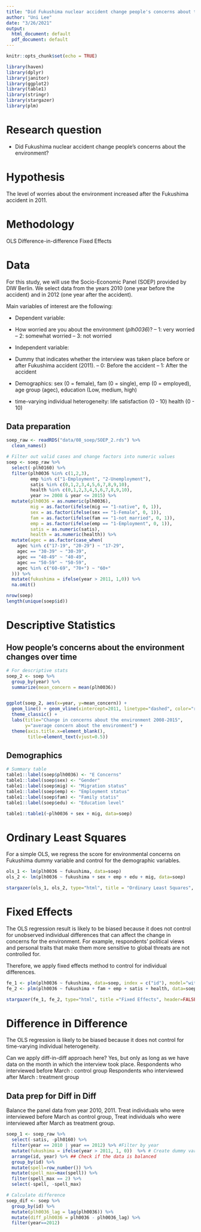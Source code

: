```yaml
---
title: "Did Fukushima nuclear accident change people's concerns about the environment?"
author: "Uni Lee"
date: "3/26/2021"
output:
  html_document: default
  pdf_document: default
---
```


```r
knitr::opts_chunk$set(echo = TRUE)

library(haven)
library(dplyr)
library(janitor)
library(ggplot2)
library(table1)
library(stringr)
library(stargazer)
library(plm)

```

# Research question

- Did Fukushima nuclear accident change people's concerns about the environment? 

# Hypothesis

The level of worries about the environment increased after the Fukushima accident in 2011. 

# Methodology

OLS
Difference-in-difference
Fixed Effects 

# Data

For this study, we will use the Socio-Economic Panel (SOEP) provided by DIW Berlin. We select data from the years 2010 (one year before the accident) and in 2012 (one year after the accident). 

Main variables of interest are the following:

* Dependent variable:
+ How worried are you about the environment (_plh0036_)?
-- 1: very worried
-- 2: somewhat worried
-- 3: not worried

* Independent variable: 
+ Dummy that indicates whether the interview was taken place before or after Fukushima accident (2011).
-- 0: Before the accident 
-- 1: After the accident

+ Demographics: 
sex (0 = female), 
fam (0 = single), 
emp (0 = employed),
age group (agec), 
education (Low, medium, high)

+ time-varying individual heterogeneity:
life satisfaction (0 - 10)
health (0 - 10)


## Data preparation

```r
soep_raw <- readRDS("data/08_soep/SOEP_2.rds") %>% 
  clean_names()

# Filter out valid cases and change factors into numeric values
soep <- soep_raw %>%
  select(-plh0160) %>%
  filter(plh0036 %in% c(1,2,3),
         emp %in% c("1-Employment", "2-Unemployment"),
         satis %in% c(0,1,2,3,4,5,6,7,8,9,10),
         health %in% c(0,1,2,3,4,5,6,7,8,9,10),
         year >= 2008 & year <= 2015) %>%
  mutate(plh0036 = as.numeric(plh0036),
         mig = as.factor(ifelse(mig == "1-native", 0, 1)),
         sex = as.factor(ifelse(sex == "1-Female", 0, 1)),
         fam = as.factor(ifelse(fam == "1-not married", 0, 1)),
         emp = as.factor(ifelse(emp == "1-Employment", 0, 1)),
         satis = as.numeric(satis),
         health = as.numeric(health)) %>%
  mutate(agec = as.factor(case_when(
    agec %in% c("17-19", "20-29") ~ "17-29",
    agec == "30-39" ~ "30-39",
    agec == "40-49" ~ "40-49",
    agec == "50-59" ~ "50-59",
    agec %in% c("60-69", "70+") ~ "60+" 
  ))) %>%
  mutate(fukushima = ifelse(year > 2011, 1,0)) %>%
  na.omit()

nrow(soep)          
length(unique(soep$id))
```

# Descriptive Statistics

## How people's concerns about the environment changes over time

```r
# For descriptive stats 
soep_2 <- soep %>%
  group_by(year) %>%
  summarize(mean_concern = mean(plh0036))


ggplot(soep_2, aes(x=year, y=mean_concern)) +
  geom_line() + geom_vline(xintercept=2011, linetype="dashed", color="red") +
  theme_classic() +
  labs(title="Change in concerns about the environment 2008-2015",
       y="average concern about the environment") +
  theme(axis.title.x=element_blank(),
        title=element_text(vjust=0.5))
```

## Demographics

```r
# Summary table
table1::label(soep$plh0036) <- "E Concerns"
table1::label(soep$sex) <- "Gender"
table1::label(soep$mig) <- "Migration status"
table1::label(soep$emp) <- "Employment status"
table1::label(soep$fam) <- "Family statis"
table1::label(soep$edu) <- "Education level"

table1::table1(~plh0036 + sex + mig, data=soep) 

```

# Ordinary Least Squares

For a simple OLS, we regress the score for environmental concerns on Fukushima dummy variable and control for the demographic variables.

```r
ols_1 <- lm(plh0036 ~ fukushima, data=soep)
ols_2 <- lm(plh0036 ~ fukushima + sex + emp + edu + mig, data=soep)

stargazer(ols_1, ols_2, type="html", title = "Ordinary Least Squares", header=FALSE)
```

# Fixed Effects 

The OLS regression result is likely to be biased because it does not control for unobserved individual differences that can affect the change in concerns for the environment. For example, respondents' political views and personal traits that make them more sensitive to global threats are not controlled for.

Therefore, we apply fixed effects method to control for individual differences. 

```r
fe_1 <- plm(plh0036 ~ fukushima, data=soep, index = c("id"), model="within")
fe_2 <- plm(plh0036 ~ fukushima + fam + emp + satis + health, data=soep, index = "id", model = "within")

stargazer(fe_1, fe_2, type="html", title ="Fixed Effects", header=FALSE)
```


# Difference in Difference

The OLS regression is likely to be biased because it does not control for time-varying individual heterogeneity. 

Can we apply diff-in-diff approach here?
Yes, but only as long as we have data on the month in which the interview took place. 
Respondents who interviewed before March : control group
Respondents who interviewed after March : treatment group 


## Data prep for Diff in Diff

Balance the panel data from year 2010, 2011.
Treat individuals who were interviewed before March as control group,
Treat individuals who were interviewed after March as treatment group. 

```r
soep_1 <- soep_raw %>% 
  select(-satis, -plh0160) %>%
  filter(year == 2010 | year == 2012) %>% #Filter by year
  mutate(fukushima = ifelse(year > 2011, 1, 0))  %>% # Create dummy variable for fukushima
  arrange(id, year) %>% ## Check if the data is balanced 
  group_by(id) %>%
  mutate(spell=row_number()) %>%
  mutate(spell_max=max(spell)) %>%
  filter(spell_max == 2) %>% 
  select(-spell, -spell_max)

# Calculate difference
soep_dif <- soep %>%
  group_by(id) %>%
  mutate(plh0036_lag = lag(plh0036)) %>%
  mutate(diff_plh0036 = plh0036 - plh0036_lag) %>%
  filter(year==2012)

```


